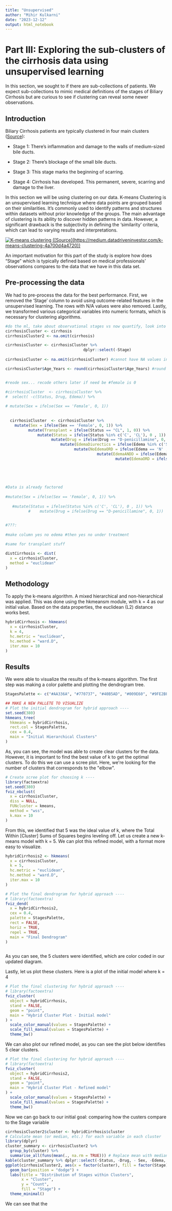 ```yaml
---
title: "Unsupervised"
author: "Mihir Kulkarni"
date: "2023-12-12"
output: html_notebook
---
```


# Part III: Exploring the sub-clusters of the cirrhosis data using unsupervised learning

In this section, we sought to if there are sub-collections of patients. We expect sub-collections to mimic medical definitions of the stages of Biliary Cirrhosis but are curious to see if clustering can reveal some newer observations.

## Introduction

Biliary Cirrhosis patients are typically clustered in four main clusters ([Source](https://www.healthline.com/health/primary-biliary-cirrhosis#stages){.uri}):

-   Stage 1: There's inflammation and damage to the walls of medium-sized bile ducts.

-   Stage 2: There's blockage of the small bile ducts.

-   Stage 3: This stage marks the beginning of scarring.

-   Stage 4: Cirrhosis has developed. This permanent, severe, scarring and damage to the liver.

In this section we will be using clustering on our data. K-means Clustering is an unsupervised learning technique where data points are grouped based on their similarities. It's commonly used to identify patterns and structures within datasets without prior knowledge of the groups. The main advantage of clustering is its ability to discover hidden patterns in data. However, a significant drawback is the subjectivity in defining the 'similarity' criteria, which can lead to varying results and interpretations.

[![K-means clustering ([Source](https://medium.datadriveninvestor.com/k-means-clustering-4a700d4a4720))](1*fz-rjYPPRlGEMdTI-RLbDg.png)](https://medium.datadriveninvestor.com/k-means-clustering-4a700d4a4720)

An important motivation for this part of the study is explore how does "Stage" which is typically defined based on medical professionals' observations compares to the data that we have in this data set.

## Pre-processing the data

We had to pre-process the data for the best performance. First, we removed the 'Stage' column to avoid using outcome-related features in the unsupervised learning. The rows with N/A values were also removed. Lastly, we transformed various categorical variables into numeric formats, which is necessary for clustering algorithms.

```r
#do the ml, take about observational stages vs now quantify, look into the different variables and what they mean.
cirrhosisCluster <- cirrhosis
cirrhosisCluster2 <- na.omit(cirrhosis)

cirrhosisCluster <- cirrhosisCluster %>%                 
                                  dplyr::select(-Stage)     
                                              
cirrhosisCluster <- na.omit(cirrhosisCluster) #cannot have NA values in clustering

cirrhosisCluster$Age_Years <- round(cirrhosisCluster$Age_Years) #round age to whole numbers


#reode sex... recode others later if need be #female is 0

#cirrhosisCluster  <- cirrhosisCluster %>%
#  select( -c(Status, Drug, Edema)) %>%
  
# mutate(Sex = ifelse(Sex == 'Female', 0, 1))
     
      
  cirrhosisCluster  <- cirrhosisCluster %>%
    mutate(Sex = ifelse(Sex == 'Female', 0, 1)) %>%
          mutate(Transplant = ifelse(Status == "CL", 1, 0)) %>%
              mutate(Status = ifelse(Status %in% c('C', 'CL'), 0 , 1)) %>%
                    mutate(Drug = ifelse(Drug == "D-penicillamine", 0, 1)) %>%
                        mutate(EdemaDiurectics = ifelse(Edema %in% c('S', 'Y'), 1, 0)) %>%
                              mutate(NoEdemaORD = ifelse(Edema == 'N' , 1, 0)) %>%
                                        mutate(EdemaANDD = ifelse(Edema == "Y", 1, 0)) %>%
                                                mutate(EdemaORD = ifelse(Edema == "S", 1, 0)) %>%
                                                                              dplyr::select(-Edema)
                                        
                                    
                          

#Data is already factored
     
#mutate(Sex = ifelse(Sex == 'Female', 0, 1)) %>%
  
   #mutate(Status = ifelse(Status %in% c('C', 'CL'), 0 , 1)) %>%
          #    mutate(Drug = ifelse(Drug == "D-penicillamine", 0, 1))

  
#???:
  
#make column yes no edema #then yes no under treatment

#same for transplant stuff
```

```r
distCirrhosis <- dist(
  x = cirrhosisCluster,
  method = "euclidean"
)

```

## Methodology

To apply the k-means algorithm. A mixed hierarchical and non-hierarchical was applied. This was done using the hkmeansm module, with k = 4 as our initial value. Based on the data properties, the euclidean (L2) distance works best.

```r

hybridCirrhosis <- hkmeans(
  x = cirrhosisCluster,
  k = 4,
  hc.metric = "euclidean",
  hc.method = "ward.D",
  iter.max = 10
)

```

## Results

We were able to visualize the results of the k-means algorithm. The first step was making a color palette and plotting the dendrogram tree.

```r

StagesPalette <- c("#AA336A", "#770737", "#40B5AD", "#009E60", "#9FE2BF")

```

```r
## MAKE A NEW PALLETE TO VISUALIZE
# Plot the initial dendrogram for hybrid approach ----
set.seed(380)
hkmeans_tree(
  hkmeans = hybridCirrhosis,
  rect.col = StagesPalette,
  cex = 0.4,
  main = "Initial Hierarchical Clusters"
)

```

As, you can see, the model was able to create clear clusters for the data. However, it is important to find the best value of k to get the optimal clusters. To do this we can use a scree plot. Here, we\'re looking for the number of clusters that corresponds to the \"elbow\".

```r
# Create scree plot for choosing k ----
library(factoextra)
set.seed(380)
fviz_nbclust(
  x = cirrhosisCluster,
  diss = NULL,
  FUNcluster = kmeans,
  method = "wss",
  k.max = 10
)


```

From this, we identified that 5 was the ideal value of k, where the Total Within [Cluster] Sums of Squares begins leveling off. Let us create a new k-means model with k = 5. We can plot this refined model, with a format more easy to visualize.

```r

hybridCirrhosis2 <- hkmeans(
  x = cirrhosisCluster,
  k = 5,
  hc.metric = "euclidean",
  hc.method = "ward.D",
  iter.max = 10
)

```

```r
# Plot the final dendrogram for hybrid approach ----
# library(factoextra)
fviz_dend(
  x = hybridCirrhosis2,
  cex = 0.4,
  palette = StagesPalette,
  rect = FALSE,
  horiz = TRUE,
  repel = TRUE,
  main = "Final Dendrogram"
)



```

As you can see, the 5 clusters were identified, which are color coded in our updated diagram.

Lastly, let us plot these clusters. Here is a plot of the initial model where k = 4

```r
# Plot the final clustering for hybrid approach ----
# library(factoextra)
fviz_cluster(
  object = hybridCirrhosis,
  stand = FALSE,
  geom = "point",
  main = "Hybrid Cluster Plot - Initial model"
) +
  scale_color_manual(values = StagesPalette) +
  scale_fill_manual(values = StagesPalette) +
  theme_bw() 

```

We can also plot our refined model, as you can see the plot below identifies 5 clear clusters.

```r

# Plot the final clustering for hybrid approach ----
# library(factoextra)
fviz_cluster(
  object = hybridCirrhosis2,
  stand = FALSE,
  geom = "point",
  main = "Hybrid Cluster Plot - Refined model"
) +
  scale_color_manual(values = StagesPalette) +
  scale_fill_manual(values = StagesPalette) +
  theme_bw() 

```

Now we can go back to our initial goal: comparing how the custers compare to the Stage variable

```r
cirrhosisCluster2$cluster <- hybridCirrhosis$cluster
# Calculate mean (or median, etc.) for each variable in each cluster
library(dplyr)
cluster_summary <- cirrhosisCluster2 %>%
  group_by(cluster) %>%
  summarise_all(funs(mean(., na.rm = TRUE))) # Replace mean with median or any other function as necessary
kable(cluster_summary %>% dplyr::select(-Status, -Drug, - Sex, -Edema, -Stage), label = "Cluster Summary")
ggplot(cirrhosisCluster2, aes(x = factor(cluster), fill = factor(Stage))) +
  geom_bar(position = "dodge") +
  labs(title = "Distribution of Stages within Clusters",
       x = "Cluster",
       y = "Count",
       fill = "Stage") +
  theme_minimal()

```

We can see that the 